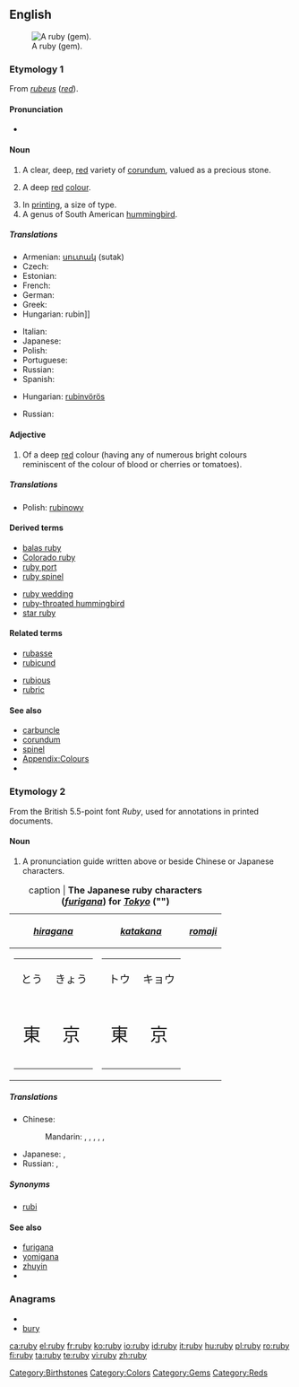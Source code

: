 {{also|Ruby}}
==English==
{{wikipedia}}
[[Image:Ruby cristal.jpg|thumb|A ruby (gem).]]

===Etymology 1===
From {{etyl|la}} ''[[rubeus]]'' (''[[red]]'').

====Pronunciation====
* {{rhymes|uːbi}}

====Noun====
{{en-noun|rub|ies}}

# A clear, deep, [[red]] variety of [[corundum]], valued as a precious stone.
# {{colour}} A deep [[red]] [[colour]].
#: {{color panel|E0115F}}
# In [[printing]], a size of type.
# A genus of South American [[hummingbird]].

=====Translations=====
{{trans-top|type of gem}}
* Armenian: [[սուտակ]] (sutak)
* Czech: {{t-|cs|rubín|m}}
* Estonian: {{t-|et|rubiin}}
* French: {{t+|fr|rubis|m}}
* German: {{t+|de|Rubin|m}}
* Greek: {{t|el|ρουμπίνι|sc=Grek}}
* Hungarian: rubin]]
{{trans-mid}}
* Italian: {{t+|it|rubino|m}}
* Japanese: {{t-|ja|ルビー|tr=rubī|sc=Jpan}}
* Polish: {{t-|pl|rubin|m}}
* Portuguese: {{t+|pt|rubi|m}}
* Russian: {{t+|ru|рубин|m|tr=rubín|sc=Cyrl}}
* Spanish: {{t+|es|rubí|m}}
{{trans-bottom}}

{{trans-top|colour}}
* Hungarian: [[rubinvörös]]
{{trans-mid}}
* Russian: {{t+|ru|рубиновый|tr=rubínovyj|sc=Cyrl}}
{{trans-bottom}}

{{trans-top|size of typeface}}
{{trans-mid}}
{{trans-bottom}}

{{trans-top|hummingbird}}
{{trans-mid}}
{{trans-bottom}}

====Adjective====
{{en-adj}}

# {{colour}} Of a deep [[red]] colour (having any of numerous bright colours reminiscent of the colour of blood or cherries or tomatoes).

=====Translations=====
{{trans-top|colour}}
* Polish: [[rubinowy]]
{{trans-mid}}
{{trans-bottom}}

====Derived terms====
{{top2}}
* [[balas ruby]]
* [[Colorado ruby]]
* [[ruby port]]
* [[ruby spinel]]
{{mid2}}
* [[ruby wedding]]
* [[ruby-throated hummingbird]]
* [[star ruby]]
{{bottom}}

====Related terms====
{{top2}}
* [[rubasse]]
* [[rubicund]]
{{mid2}}
* [[rubious]]
* [[rubric]]
{{bottom}}

====See also====
* [[carbuncle]]
* [[corundum]]
* [[spinel]]
* [[Appendix:Colours]]
* {{pedialite|Ruby}}

===Etymology 2===
From the British 5.5-point font ''Ruby'', used for annotations in printed documents.

====Noun====
{{en-noun|rub|ies}}

# A pronunciation guide written above or beside Chinese or Japanese characters.

{| border="1" cellpadding="5" align="center"
|+caption | '''The Japanese ruby characters (''[[furigana]]'') for ''[[Tokyo]]'' ("{{Jpan|東京}}")'''
|-
! ''[[hiragana]]''
! ''[[katakana]]''
! ''[[romaji]]''
|-
|
{| border="0" cellpadding="2" cellspacing="0"
|-
| style="text-align: center; font-size: 120%" lang="ja" | とう
| style="text-align: center; font-size: 120%" lang="ja" | きょう
|-
| style="text-align: center; font-size: 200%" lang="ja" | 東
| style="text-align: center; font-size: 200%" lang="ja" | 京
|}
|
{| border="0" cellpadding="2" cellspacing="0"
|-
| style="text-align: center; font-size: 120%" lang="ja" | トウ
| style="text-align: center; font-size: 120%" lang="ja" | キョウ
|-
| style="text-align: center; font-size: 200%" lang="ja" | 東
| style="text-align: center; font-size: 200%" lang="ja" | 京
|}
|
{| border="0" cellpadding="2" cellspacing="0"
|-
|-
| style="text-align: center; font-size: 120%" | tō
| style="text-align: center; font-size: 120%" | kyō
|-
| style="text-align: center; font-size: 200%" lang="ja" | 東
| style="text-align: center; font-size: 200%" lang="ja" | 京
|}
|}

=====Translations=====
{{trans-top|pronunciation guide}}
* Chinese:
*: Mandarin: {{t|zh|旁註標記|sc=Hani}},  {{t|zh|旁注标记|tr=pángzhù biāojì|sc=Hani}},  {{t|zh|註音標示|sc=Hani}},  {{t|zh|注音标示|tr=zhùyīn biāoshì|sc=Hani}},  {{t|zh|加註音|sc=Hani}},  {{t|zh|加注音|tr=jiāzhùyīn|sc=Hani}}
{{trans-mid}}
* Japanese: {{t|ja|振り仮名|tr=ふりがな, furigana|sc=Jpan}},  {{t|ja|ルビ|tr=rubi|sc=Jpan}}
* Russian: {{t|ru|агат|m|tr=agát|sc=Cyrl}},  {{qualifier|indeclinable}} {{t|ru|руби|m|tr=rúbi|sc=Cyrl}}
{{trans-bottom}}

=====Synonyms=====
* [[rubi]]

====See also====
* [[furigana]]
* [[yomigana]]
* [[zhuyin]]
* {{pedialite|Ruby characters}}

===Anagrams===
* {{alphagram|bruy}}
* [[bury]]

[[Category:Birthstones]]
[[Category:Colors]]
[[Category:Gems]]
[[Category:Reds]]

[[ca:ruby]]
[[el:ruby]]
[[fr:ruby]]
[[ko:ruby]]
[[io:ruby]]
[[id:ruby]]
[[it:ruby]]
[[hu:ruby]]
[[pl:ruby]]
[[ro:ruby]]
[[fi:ruby]]
[[ta:ruby]]
[[te:ruby]]
[[vi:ruby]]
[[zh:ruby]]
